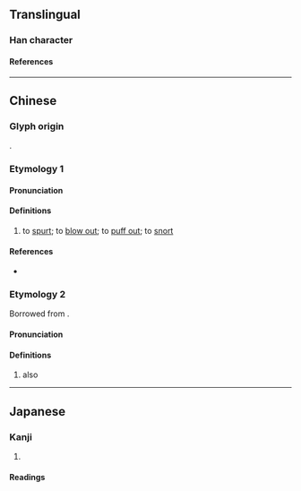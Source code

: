 {{character info/new}}
==Translingual==

===Han character===
{{Han char|rn=30|rad=口|as=05|sn=8|four=65030|canj=RDM|ids=⿰口本}}

====References====
{{Han ref|kx=0181.230|dkj=03428|hdz=10598.070|uh=5460}}

----

==Chinese==

===Glyph origin===
{{Han compound|口|本|ls=psc|c1=s|c2=p}}.

===Etymology 1===
{{zh-forms}}

====Pronunciation====
{{zh-pron
|m=pěn
|c=pan3
|cat=v
}}

====Definitions====
{{zh-hanzi}}

# {{zh-hg}} to [[spurt]]; to [[blow out]]; to [[puff out]]; to [[snort]]

====References====
* {{R:yue:Hanzi}}

===Etymology 2===
{{zh-forms|alt=本}}
Borrowed from {{bor|zh|ms|pun}}.

====Pronunciation====
{{zh-pron
|mn=pn,sg:pún
|cat=v
}}

====Definitions====
{{zh-hanzi}}

# {{lb|zh|Malaysia|&|Singapore|_|Hokkien}} also

----

==Japanese==

===Kanji===
{{ja-kanji|grade=|rs=口05}}

# {{defn|lang=ja|sort=口05}}

====Readings====
{{ja-readings
|goon=ほん
|kanon=ほん
|kun=}}